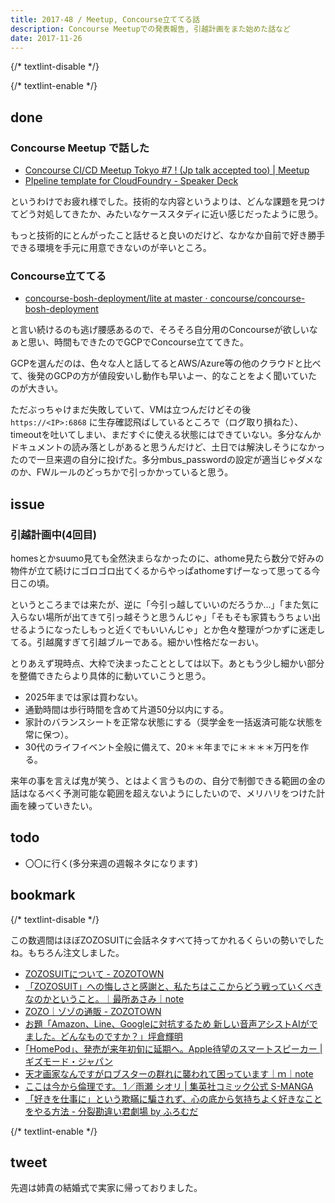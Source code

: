 ```yaml
---
title: 2017-48 / Meetup, Concourse立ててる話
description: Concourse Meetupでの発表報告, 引越計画をまた始めた話など
date: 2017-11-26
---
```


{/* textlint-disable */}


{/* textlint-enable */}

## done

###  Concourse Meetup で話した

- [Concourse CI/CD Meetup Tokyo #7 ! (Jp talk accepted too) | Meetup](https://www.meetup.com/ja-JP/Concourse-CI-Tokyo-Meetup/events/244165635/)
- [PIpeline template for CloudFoundry - Speaker Deck](https://speakerdeck.com/legnoh/pipeline-template-for-cloudfoundry)

というわけでお疲れ様でした。技術的な内容というよりは、どんな課題を見つけてどう対処してきたか、みたいなケーススタディに近い感じだったように思う。

もっと技術的にとんがったこと話せると良いのだけど、なかなか自前で好き勝手できる環境を手元に用意できないのが辛いところ。

###  Concourse立ててる

- [concourse-bosh-deployment/lite at master · concourse/concourse-bosh-deployment](https://github.com/concourse/concourse-bosh-deployment/tree/master/lite)

と言い続けるのも逃げ腰感あるので、そろそろ自分用のConcourseが欲しいなぁと思い、時間もできたのでGCPでConcourse立ててきた。

GCPを選んだのは、色々な人と話してるとAWS/Azure等の他のクラウドと比べて、後発のGCPの方が値段安いし動作も早いよー、的なことをよく聞いていたのが大きい。

ただぶっちゃけまだ失敗していて、VMは立つんだけどその後 `https://<IP>:6868` に生存確認飛ばしているところで（ログ取り損ねた）、timeoutを吐いてしまい、まだすぐに使える状態にはできていない。多分なんかドキュメントの読み落としがあると思うんだけど、土日では解決しそうになかったので一旦来週の自分に投げた。多分mbus_passwordの設定が適当じゃダメなのか、FWルールのどっちかで引っかかっていると思う。

## issue

### 引越計画中(4回目)

homesとかsuumo見ても全然決まらなかったのに、athome見たら数分で好みの物件が立て続けにゴロゴロ出てくるからやっぱathomeすげーなって思ってる今日この頃。

というところまでは来たが、逆に「今引っ越していいのだろうか...」「また気に入らない場所が出てきて引っ越そうと思うんじゃ」「そもそも家賃もうちょい出せるようになったしもっと近くでもいいんじゃ」とか色々整理がつかずに迷走してる。引越魔すぎて引越ブルーである。細かい性格だなーおい。

とりあえず現時点、大枠で決まったこととしては以下。あともう少し細かい部分を整備できたらより具体的に動いていこうと思う。

- 2025年までは家は買わない。
- 通勤時間は歩行時間を含めて片道50分以内にする。
- 家計のバランスシートを正常な状態にする（奨学金を一括返済可能な状態を常に保つ）。
- 30代のライフイベント全般に備えて、20＊＊年までに＊＊＊＊万円を作る。

来年の事を言えば鬼が笑う、とはよく言うものの、自分で制御できる範囲の金の話はなるべく予測可能な範囲を超えないようにしたいので、メリハリをつけた計画を練っていきたい。

## todo

- 〇〇に行く(多分来週の週報ネタになります)

## bookmark

{/* textlint-disable */}

この数週間はほぼZOZOSUITに会話ネタすべて持ってかれるくらいの勢いでしたね。もちろん注文しました。

- [ZOZOSUITについて - ZOZOTOWN](https://zozo.jp/_help/default.html?cid=44)
- [「ZOZOSUIT」への悔しさと感謝と、私たちはここからどう戦っていくべきなのかということ。｜最所あさみ｜note](https://note.com/qzqrnl/n/n6d7a1acd0927)
- [ZOZO｜ゾゾの通販 - ZOZOTOWN](https://zozo.jp/brand/zozo/)
- [お題「Amazon、Line、Googleに対抗するため 新しい音声アシストAIがでました。どんなものですか？」坪倉輝明](https://www.slideshare.net/teruakitsubokura/amazonlinegoogle-ai)
- [｢HomePod｣、発売が来年初旬に延期へ。Apple待望のスマートスピーカー | ギズモード・ジャパン](https://www.gizmodo.jp/2017/11/107392.html)
- [天才画家なんですがロブスターの群れに襲われて困っています｜ｍ｜note](http://b.hatena.ne.jp/entry/349713922/comment/Ryo_K)
- [ここは今から倫理です。 1／雨瀬 シオリ | 集英社コミック公式 S-MANGA](https://www.s-manga.net/items/contents.html?isbn=978-4-08-890791-8#&gid=null&pid=1)
- [「好きを仕事に」という欺瞞に騙されず、心の底から気持ちよく好きなことをやる方法 - 分裂勘違い君劇場 by ふろむだ](https://www.furomuda.com/entry/20171114/p1)

{/* textlint-enable */}

## tweet

先週は姉貴の結婚式で実家に帰っておりました。

<X url="https://twitter.com/legnoh/status/931844951100473345" />

<Instagram instagramId="BbmBQgTABQz" />
